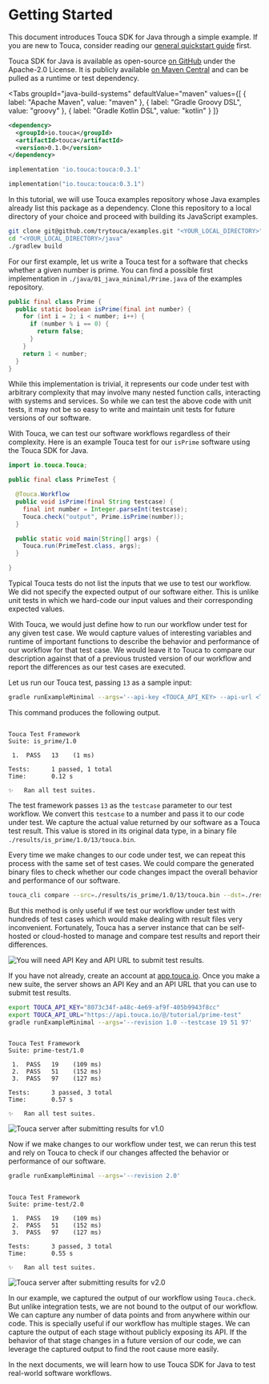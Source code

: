 
# Getting Started

This document introduces Touca SDK for Java through a simple example. If you are
new to Touca, consider reading our
[general quickstart guide](/basics/quickstart) first.

Touca SDK for Java is available as open-source
[on GitHub](https://github.com/trytouca/trytouca/tree/main/sdk/java) under the
Apache-2.0 License. It is publicly available
[on Maven Central](https://search.maven.org/artifact/io.touca/touca) and can be
pulled as a runtime or test dependency.

<Tabs
  groupId="java-build-systems"
  defaultValue="maven"
  values={[
    { label: "Apache Maven", value: "maven" },
    { label: "Gradle Groovy DSL", value: "groovy" },
    { label: "Gradle Kotlin DSL", value: "kotlin" }
  ]}
>
  <TabItem value="maven">

```xml
<dependency>
  <groupId>io.touca</groupId>
  <artifactId>touca</artifactId>
  <version>0.1.0</version>
</dependency>
```

  </TabItem>
  <TabItem value="groovy">

```groovy
implementation 'io.touca:touca:0.3.1'
```

  </TabItem>
  <TabItem value="kotlin">

```kotlin
implementation("io.touca:touca:0.3.1")
```

  </TabItem>
</Tabs>

In this tutorial, we will use Touca examples repository whose Java examples
already list this package as a dependency. Clone this repository to a local
directory of your choice and proceed with building its JavaScript examples.

```bash
git clone git@github.com/trytouca/examples.git "<YOUR_LOCAL_DIRECTORY>"
cd "<YOUR_LOCAL_DIRECTORY>/java"
./gradlew build
```

For our first example, let us write a Touca test for a software that checks
whether a given number is prime. You can find a possible first implementation in
`./java/01_java_minimal/Prime.java` of the examples repository.

```java
public final class Prime {
  public static boolean isPrime(final int number) {
    for (int i = 2; i < number; i++) {
      if (number % i == 0) {
        return false;
      }
    }
    return 1 < number;
  }
}
```

While this implementation is trivial, it represents our code under test with
arbitrary complexity that may involve many nested function calls, interacting
with systems and services. So while we can test the above code with unit tests,
it may not be so easy to write and maintain unit tests for future versions of
our software.

With Touca, we can test our software workflows regardless of their complexity.
Here is an example Touca test for our `isPrime` software using the Touca SDK for
Java.

```java
import io.touca.Touca;

public final class PrimeTest {

  @Touca.Workflow
  public void isPrime(final String testcase) {
    final int number = Integer.parseInt(testcase);
    Touca.check("output", Prime.isPrime(number));
  }

  public static void main(String[] args) {
    Touca.run(PrimeTest.class, args);
  }

}
```

Typical Touca tests do not list the inputs that we use to test our workflow. We
did not specify the expected output of our software either. This is unlike unit
tests in which we hard-code our input values and their corresponding expected
values.

With Touca, we would just define how to run our workflow under test for any
given test case. We would capture values of interesting variables and runtime of
important functions to describe the behavior and performance of our workflow for
that test case. We would leave it to Touca to compare our description against
that of a previous trusted version of our workflow and report the differences as
our test cases are executed.

Let us run our Touca test, passing `13` as a sample input:

```bash
gradle runExampleMinimal --args='--api-key <TOUCA_API_KEY> --api-url <TOUCA_API_URL> --revision 1.0 --testcase 13'
```

This command produces the following output.

```text

Touca Test Framework
Suite: is_prime/1.0

 1.  PASS   13    (1 ms)

Tests:      1 passed, 1 total
Time:       0.12 s

✨   Ran all test suites.

```

The test framework passes `13` as the `testcase` parameter to our test workflow.
We convert this `testcase` to a number and pass it to our code under test. We
capture the actual value returned by our software as a Touca test result. This
value is stored in its original data type, in a binary file
`./results/is_prime/1.0/13/touca.bin`.

Every time we make changes to our code under test, we can repeat this process
with the same set of test cases. We could compare the generated binary files to
check whether our code changes impact the overall behavior and performance of
our software.

```bash
touca_cli compare --src=./results/is_prime/1.0/13/touca.bin --dst=./results/is_prime/1.0/13/touca.bin
```

But this method is only useful if we test our workflow under test with hundreds
of test cases which would make dealing with result files very inconvenient.
Fortunately, Touca has a server instance that can be self-hosted or cloud-hosted
to manage and compare test results and report their differences.

![You will need API Key and API URL to submit test results.](/img/assets/touca-submit-first-version.png)

If you have not already, create an account at
[app.touca.io](https://app.touca.io). Once you make a new suite, the server
shows an API Key and an API URL that you can use to submit test results.

```bash
export TOUCA_API_KEY="8073c34f-a48c-4e69-af9f-405b9943f8cc"
export TOUCA_API_URL="https://api.touca.io/@/tutorial/prime-test"
gradle runExampleMinimal --args='--revision 1.0 --testcase 19 51 97'
```

```text

Touca Test Framework
Suite: prime-test/1.0

 1.  PASS   19    (109 ms)
 2.  PASS   51    (152 ms)
 3.  PASS   97    (127 ms)

Tests:      3 passed, 3 total
Time:       0.57 s

✨   Ran all test suites.

```

![Touca server after submitting results for v1.0](/img/assets/touca-sdk-quickstart-1.png)

Now if we make changes to our workflow under test, we can rerun this test and
rely on Touca to check if our changes affected the behavior or performance of
our software.

```bash
gradle runExampleMinimal --args='--revision 2.0'
```

```text

Touca Test Framework
Suite: prime-test/2.0

 1.  PASS   19    (109 ms)
 2.  PASS   51    (152 ms)
 3.  PASS   97    (127 ms)

Tests:      3 passed, 3 total
Time:       0.55 s

✨   Ran all test suites.

```

![Touca server after submitting results for v2.0](/img/assets/touca-sdk-quickstart-2.png)

In our example, we captured the output of our workflow using `Touca.check`. But
unlike integration tests, we are not bound to the output of our workflow. We can
capture any number of data points and from anywhere within our code. This is
specially useful if our workflow has multiple stages. We can capture the output
of each stage without publicly exposing its API. If the behavior of that stage
changes in a future version of our code, we can leverage the captured output to
find the root cause more easily.

In the next documents, we will learn how to use Touca SDK for Java to test
real-world software workflows.
